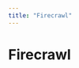 ```yaml
---
title: "Firecrawl"
---
```

<!-- WARNING: This file is auto-generated by generate_tool_docs.py. Do not edit manually. -->


# Firecrawl
